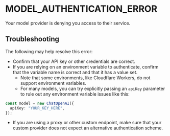 # MODEL_AUTHENTICATION_ERROR

Your model provider is denying you access to their service.

## Troubleshooting

The following may help resolve this error:

- Confirm that your API key or other credentials are correct.
- If you are relying on an environment variable to authenticate, confirm that the variable name is correct and that it has a value set.
  - Note that some environments, like Cloudflare Workers, do not support environment variables.
  - For many models, you can try explicitly passing an `apiKey` parameter to rule out any environment variable issues like this:

```ts
const model = new ChatOpenAI({
  apiKey: "YOUR_KEY_HERE",
});
```

- If you are using a proxy or other custom endpoint, make sure that your custom provider does not expect an alternative authentication scheme.
